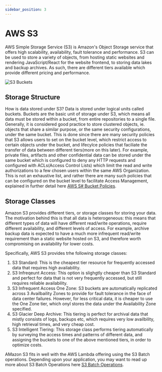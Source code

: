 ```yaml
---
sidebar_position: 3
---
```


# AWS S3

AWS Simple Storage Service (S3) is Amazon's Object Storage service that offers high scalability, availability, fault tolerance and performance. S3 can be used to store a 
variety of objects, from hosting static websites and rendering JavaScript/React for the website frontend, to storing data lakes and backup archives. As such, there
are different tiers available which provide different pricing and performance.

![S3 Buckets](https://www.testpreptraining.com/tutorial/wp-content/uploads/2019/08/image008.png)

## Storage Structure

How is data stored under S3? Data is stored under logical units called buckets. Buckets are the basic unit of storage under S3, which means all data must be stored
within a bucket, from entire repositories to a single file. Generally, it is considered good practice to store clustered objects, ie. objects that share a similar
purpose, or the same security configurations, under the same bucket. This is done since there are many security policies that S3 allows users to set on the bucket level,
which restrict access to certain objects under the bucket, and lifecylce policies that faciliate the transfer of data between different tiers(more on this later).
For example, private files, artifacts and other confidential data can be stored under the same bucket which is configured to deny any HTTP requests and configured 
with ACLs(Access Control Lists) which limit the read and write authorizations to a few chosen users within the same AWS Organization. This is not an exhaustive 
list, and rather there are many such policies that can be configured on the bucket level to facilitate Access Management, explained in further detail here
[AWS S# Bucket Policies](https://docs.aws.amazon.com/AmazonS3/latest/userguide/Welcome.html).

## Storage Classes

Amazon S3 provides different tiers, or storage classes for storing your data. The motivation behind this is that all data is heterogeneous: this means that
different types of data will have different read/write operations, require different availability, and different levels of access. For example, archive backup data
is expected to have a much more infrequent read/write requirement than a static website hosted on S3, and therefore worth compromising on availability for lower
costs.

Specifically, AWS S3 provides trhe following storage classes:

1. S3 Standard: This is the cheapest tier resource for frequently accessed data that requires high availability.
2. S3 Infreqeunt Access: This option is slighgtly cheaper than S3 Standard and perfect for data that is not very frequently accessed, but still requires reliable
availability.
3. S3 Infrequent Access One Zone: S3 buckets are automatically replicated across 3 Availbaility Zones to provide for fault tolerance in the face of data center
failures. However, for less critical data, it is cheaper to use the One Zone tier, which onyl stores the data under the Availability Zone specified.
4. S3 Glacier Deep Archive: This tiering is perfect for archival data that mistly consists of logs, backups etc, which requires very low availbility, high retrieval 
times, and very cheap cost.
5. S3 Intelligent Tiering: This storage class performs tiering automatically by surveying the access times and patterns of different data, and assigning the buckets
to one of the above mentioned tiers, in order to optimize costs.

AMazon S3 fits in well with the AWS Lambda offering using the S3 Batch operations. Depending upon your application, you may want to read up more about S3 Batch
Operations here [S3 Batch Operations](https://docs.aws.amazon.com/AmazonS3/latest/userguide/Welcome.html).